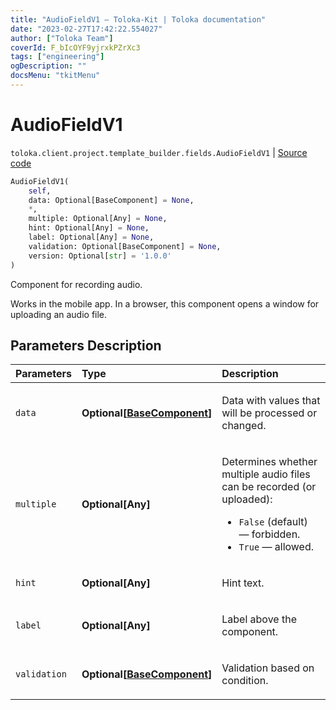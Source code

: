```yaml
---
title: "AudioFieldV1 — Toloka-Kit | Toloka documentation"
date: "2023-02-27T17:42:22.554027"
author: ["Toloka Team"]
coverId: F_bIcOYF9yjrxkPZrXc3
tags: ["engineering"]
ogDescription: ""
docsMenu: "tkitMenu"
---
```


# AudioFieldV1
`toloka.client.project.template_builder.fields.AudioFieldV1` | [Source code](https://github.com/Toloka/toloka-kit/blob/v1.1.4/src/client/project/template_builder/fields.py#L72)

```python
AudioFieldV1(
    self,
    data: Optional[BaseComponent] = None,
    *,
    multiple: Optional[Any] = None,
    hint: Optional[Any] = None,
    label: Optional[Any] = None,
    validation: Optional[BaseComponent] = None,
    version: Optional[str] = '1.0.0'
)
```

Component for recording audio.

Works in the mobile app. In a browser, this component opens a window for uploading an audio file.

## Parameters Description

| Parameters | Type | Description |
| :----------| :----| :-----------|
`data`|**Optional\[[BaseComponent](/docs/toloka-kit/reference/toloka.client.project.template_builder.base.BaseComponent)\]**|<p>Data with values that will be processed or changed.</p>
`multiple`|**Optional\[Any\]**|<p>Determines whether multiple audio files can be recorded (or uploaded):</p> <ul> <li>`False` (default) — forbidden.</li> <li>`True` — allowed.</li> </ul>
`hint`|**Optional\[Any\]**|<p>Hint text.</p>
`label`|**Optional\[Any\]**|<p>Label above the component.</p>
`validation`|**Optional\[[BaseComponent](/docs/toloka-kit/reference/toloka.client.project.template_builder.base.BaseComponent)\]**|<p>Validation based on condition.</p>